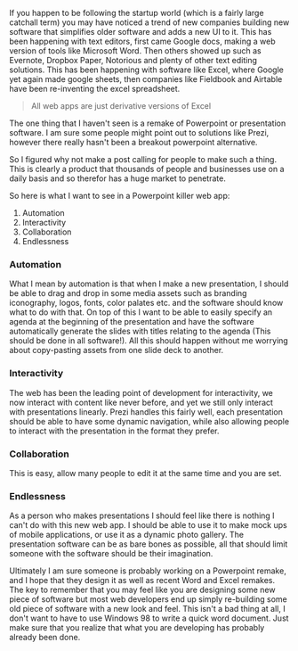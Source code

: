 
If you happen to be following the startup world (which is a fairly large
catchall term) you may have noticed a trend of new companies building new
software that simplifies older software and adds a new UI to it. This has been
happening with text editors, first came Google docs, making a web version of
tools like Microsoft Word. Then others showed up such as Evernote, Dropbox
Paper, Notorious and plenty of other text editing solutions. This has been
happening with software like Excel, where Google yet again made google sheets,
then companies like Fieldbook and Airtable have been re-inventing the excel
spreadsheet.

> All web apps are just derivative versions of Excel

The one thing that I haven't seen is a remake of Powerpoint or presentation
software. I am sure some people might point out to solutions like Prezi, however
there really hasn't been a breakout powerpoint alternative.

So I figured why not make a post calling for people to make such a thing. This
is clearly a product that thousands of people and businesses use on a daily
basis and so therefor has a huge market to penetrate.

So here is what I want to see in a Powerpoint killer web app:

1. Automation
2. Interactivity
3. Collaboration
4. Endlessness

### Automation

What I mean by automation is that when I make a new presentation, I should be
able to drag and drop in some media assets such as branding iconography, logos,
fonts, color palates etc. and the software should know what to do with that. On
top of this I want to be able to easily specify an agenda at the beginning of
the presentation and have the software automatically generate the slides with
titles relating to the agenda (This should be done in all software!). All this
should happen without me worrying about copy-pasting assets from one slide deck
to another.

### Interactivity

The web has been the leading point of development for interactivity, we now
interact with content like never before, and yet we still only interact with
presentations linearly. Prezi handles this fairly well, each presentation should
be able to have some dynamic navigation, while also allowing people to interact
with the presentation in the format they prefer.

### Collaboration

This is easy, allow many people to edit it at the same time and you are set.

### Endlessness

As a person who makes presentations I should feel like there is nothing I can't
do with this new web app. I should be able to use it to make mock ups of mobile
applications, or use it as a dynamic photo gallery. The presentation software
can be as bare bones as possible, all that should limit someone with the
software should be their imagination.

Ultimately I am sure someone is probably working on a Powerpoint remake, and I
hope that they design it as well as recent Word and Excel remakes. The key to
remember that you may feel like you are designing some new piece of software but
most web developers end up simply re-building some old piece of software with a
new look and feel. This isn't a bad thing at all, I don't want to have to use
Windows 98 to write a quick word document. Just make sure that you realize that
what you are developing has probably already been done.
